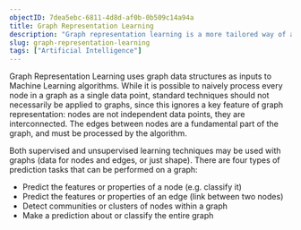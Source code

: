 ```yaml
---
objectID: 7dea5ebc-6811-4d8d-af0b-0b509c14a94a
title: Graph Representation Learning
description: "Graph representation learning is a more tailored way of applying machine learning algorithms to graphs and networks."
slug: graph-representation-learning
tags: ["Artificial Intelligence"]
---
```



Graph Representation Learning uses graph data structures as inputs to Machine Learning algorithms. While it is possible to naively process every node in a graph as a single data point, standard techniques should not necessarily be applied to graphs, since this ignores a key feature of graph representation: nodes are not independent data points, they are interconnected. The edges between nodes are a fundamental part of the graph, and must be processed by the algorithm.

Both supervised and unsupervised learning techniques may be used with graphs (data for nodes and edges, or just shape). There are four types of prediction tasks that can be performed on a graph:
- Predict the features or properties of a node (e.g. classify it)
- Predict the features or properties of an edge (link between two nodes)
- Detect communities or clusters of nodes within a graph
- Make a prediction about or classify the entire graph
